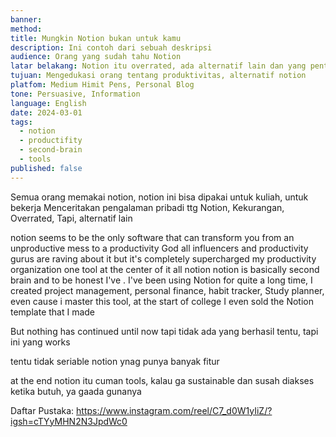 ```yaml
---
banner: 
method: 
title: Mungkin Notion bukan untuk kamu
description: Ini contoh dari sebuah deskripsi
audience: Orang yang sudah tahu Notion
latar belakang: Notion itu overrated, ada alternatif lain dan yang penting itu action
tujuan: Mengedukasi orang tentang produktivitas, alternatif notion
platfom: Medium Himit Pens, Personal Blog
tone: Persuasive, Information
language: English
date: 2024-03-01
tags:
  - notion
  - productifity
  - second-brain
  - tools
published: false
---
```

Semua orang memakai notion, notion ini bisa dipakai untuk kuliah, untuk bekerja
Menceritakan pengalaman pribadi ttg Notion, Kekurangan, Overrated,
Tapi, alternatif lain 

notion seems to be the only software
that can transform you from an
unproductive mess to a productivity God
all influencers and productivity gurus
are raving about it but it's completely
supercharged my productivity
organization one tool at the center of
it all notion notion is basically second brain and to be honest I've . I've been using Notion for quite a long time, I created project management, personal finance, habit tracker, Study planner, even cause i master this tool, at the start of college I even sold the Notion template that I made 

But nothing has continued until now 
tapi tidak ada yang berhasil 
tentu, tapi ini yang works 

tentu tidak seriable notion ynag punya banyak fitur

at the end notion itu cuman tools, kalau ga sustainable dan susah diakses ketika butuh, ya gaada gunanya 


Daftar Pustaka:
https://www.instagram.com/reel/C7_d0W1yIiZ/?igsh=cTYyMHN2N3JpdWc0


